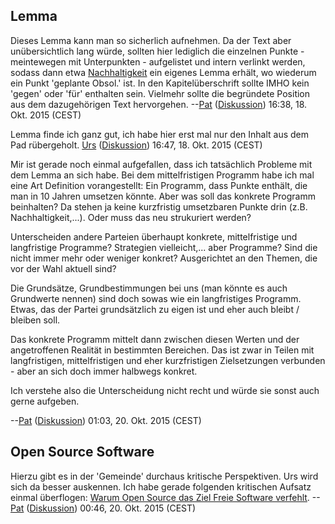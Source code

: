 == Lemma ==
Dieses Lemma kann man so sicherlich aufnehmen. Da der Text aber unübersichtlich lang würde, sollten hier lediglich die einzelnen Punkte - meintewegen mit Unterpunkten - aufgelistet und intern verlinkt werden, sodass dann etwa [[Nachhaltigkeit]] ein eigenes Lemma erhält, wo wiederum ein Punkt 'geplante Obsol.' ist. 
In den Kapitelüberschrift sollte IMHO kein 'gegen' oder 'für' enthalten sein. Vielmehr sollte die begründete Position aus dem dazugehörigen Text hervorgehen.
--[[Benutzer:Pat|Pat]] ([[Benutzer Diskussion:Pat|Diskussion]]) 16:38, 18. Okt. 2015 (CEST)

Lemma finde ich ganz gut, ich habe hier erst mal nur den Inhalt aus dem Pad rübergeholt. [[Benutzer:Urs|Urs]] ([[Benutzer Diskussion:Urs|Diskussion]]) 16:47, 18. Okt. 2015 (CEST)

Mir ist gerade noch einmal aufgefallen, dass ich tatsächlich Probleme mit dem Lemma an sich habe. Bei dem mittelfristigen Programm habe ich mal eine Art Definition vorangestellt: Ein Programm, dass Punkte enthält, die man in 10 Jahren umsetzen könnte. Aber was soll das konkrete Programm beinhalten? Da stehen ja keine kurzfristig umsetzbaren Punkte drin (z.B. Nachhaltigkeit,...). Oder muss das neu strukuriert werden?

Unterscheiden andere Parteien überhaupt konkrete, mittelfristige und langfristige Programme? Strategien vielleicht,... aber Programme? Sind die nicht immer mehr oder weniger konkret? Ausgerichtet an den Themen, die vor der Wahl aktuell sind? 

Die Grundsätze, Grundbestimmungen bei uns (man könnte es auch Grundwerte nennen) sind doch sowas wie ein langfristiges Programm. Etwas, das der Partei grundsätzlich zu eigen ist und eher auch bleibt / bleiben soll.

Das konkrete Programm mittelt dann zwischen diesen Werten und der angetroffenen Realität in bestimmten Bereichen. Das ist zwar in Teilen mit langfristigen, mittelfristigen und eher kurzfristigen Zielsetzungen verbunden - aber an sich doch immer halbwegs konkret. 

Ich verstehe also die Unterscheidung nicht recht und würde sie sonst auch gerne aufgeben. 

--[[Benutzer:Pat|Pat]] ([[Benutzer Diskussion:Pat|Diskussion]]) 01:03, 20. Okt. 2015 (CEST)

== Open Source Software ==
Hierzu gibt es in der 'Gemeinde' durchaus kritische Perspektiven. Urs wird sich da besser auskennen. Ich habe gerade folgenden kritischen Aufsatz einmal überflogen: [http://www.gnu.org/philosophy/open-source-misses-the-point.de.html Warum Open Source das Ziel Freie Software verfehlt].
--[[Benutzer:Pat|Pat]] ([[Benutzer Diskussion:Pat|Diskussion]]) 00:46, 20. Okt. 2015 (CEST)